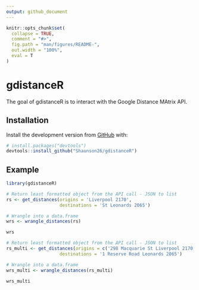 ```yaml
---
output: github_document
---
```


<!-- README.md is generated from README.Rmd. Please edit that file -->

```r
knitr::opts_chunk$set(
  collapse = TRUE,
  comment = "#>",
  fig.path = "man/figures/README-",
  out.width = "100%",
  eval = T
)
```

# gdistanceR

<!-- badges: start -->
<!-- badges: end -->

The goal of gdistanceR is to interact with the Google Distance MAtrix API.

## Installation

<!--You can install the released version of gdistanceR from [CRAN](https://CRAN.R-project.org) with:

``` r
install.packages("gdistanceR")
```-->

Install the development version from [GitHub](https://github.com/) with:

``` r
# install.packages("devtools")
devtools::install_github("Shaunson26/gdistanceR")
```
## Example

```r
library(gdistanceR)
```

```r
# Return least formatted object from the API call - JSON to list
rs <- get_distances(origins = 'Liverpool 2170',
                    destinations = 'St Leonards 2065')

# Wrangle into a data.frame
wrs <- wrangle_distances(rs)

wrs
```


```r
# Return least formatted object from the API call - JSON to list
rs_multi <- get_distances(origins = c('298 Macquarie St Liverpool 2170', 'Campbelltown 2560'),
                    destinations = '1 Reserve Road Leonards 2065')

# Wrangle into a data.frame
wrs_multi <- wrangle_distances(rs_multi)

wrs_multi
```

